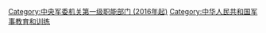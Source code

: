 [[Category:中央军委机关第一级职能部门_(2016年起)|Category:中央军委机关第一级职能部门 (2016年起)]]
[[Category:中华人民共和国军事教育和训练|Category:中华人民共和国军事教育和训练]]